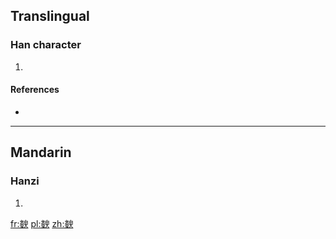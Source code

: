 ==Translingual==

===Han character===
{{Han char|rn=67|rad=文|as=15|sn=19|four=0713<sub>7</sub>|canj=卜戈竹X人 (YIHXO)}}

# {{defn|Han|sort=文15}}

====References====
* {{Han ref|kx=0477.210|dkj=13484|dj=0835.240|hdz=32171.070|uh=6594|ud=26004|bh=EFD8|bd=61400}}

----

==Mandarin==

===Hanzi===
{{cmn-hanzi|pin=[[yǔ]] ([[yu3]])|wg=yü<sup>3</sup>}}

# {{defn|lang=cmn|sort=文15}}

[[fr:斔]]
[[pl:斔]]
[[zh:斔]]